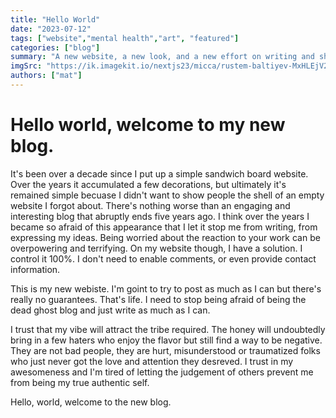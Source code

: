 ---
title: "Hello World"
date: "2023-07-12"
tags: ["website","mental health","art", "featured"]
categories: ["blog"]
summary: "A new website, a new look, and a new effort on writing and sharing thoughts."
imgSrc: "https://ik.imagekit.io/nextjs23/micca/rustem-baltiyev-MxHLEjV2Kgs-unsplash.jpg"
authors: ["mat"]
---

# Hello world, welcome to my new blog.

It's been over a decade since I put up a simple sandwich board website. Over the years it accumulated a few decorations, but ultimately it's remained simple
becuase I didn't want to show people the shell of an empty website I forgot about. There's nothing worse than an engaging and interesting blog that abruptly ends five years ago. I think over
the years I became so afraid of this appearance that I let it stop me from writing, from expressing my ideas. Being worried about the reaction to your work can be overpowering and terrifying.
On my website though, I have a solution. I control it 100%. I don't need to enable comments, or even provide contact information.

This is my new webiste. I'm goint to try to post as much as I can but there's really no guarantees. That's life. I need to stop being afraid of being the dead ghost blog and just write as much as I can.

I trust that my vibe will attract the tribe required. The honey will undoubtedly bring in a few haters who enjoy the flavor but still find a way to be negative. They are not bad people, they are hurt, misunderstood
or traumatized folks who just never got the love and attention they desreved. I trust in my awesomeness and I'm tired of letting the judgement of others prevent me from being my true authentic self.

Hello, world, welcome to the new blog.
